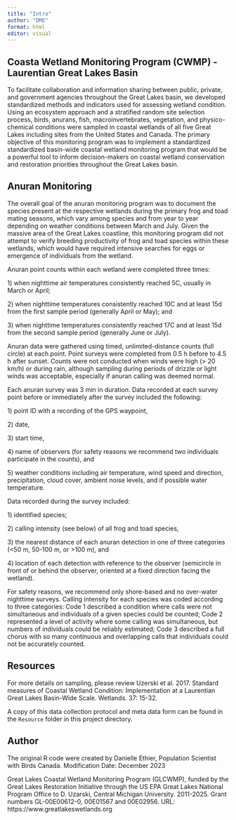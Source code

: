 ```yaml
---
title: "Intro"
author: "DME"
format: html
editor: visual
---
```




## Coasta Wetland Monitoring Program (CWMP) - Laurentian Great Lakes Basin

To facilitate collaboration and information sharing between public, private, and government agencies throughout the Great Lakes basin, we developed standardized methods and indicators used for assessing wetland condition. Using an ecosystem approach and a stratified random site selection process, birds, anurans, fish, macroinvertebrates, vegetation, and physico-chemical conditions were sampled in coastal wetlands of all five Great Lakes including sites from the United States and Canada. The primary objective of this monitoring program was to implement a standardized standardized basin-wide coastal wetland monitoring program that would be a powerful tool to inform decision-makers on coastal wetland conservation and restoration priorities throughout the Great Lakes basin.

## Anuran Monitoring

The overall goal of the anuran monitoring program was to document the species present at the respective wetlands during the primary frog and toad mating seasons, which vary among species and from year to year depending on weather conditions between March and July. Given the massive area of the Great Lakes coastline, this monitoring program did not attempt to verify breeding productivity of frog and toad species within these wetlands, which would have required intensive searches for eggs or emergence of individuals from the wetland.

Anuran point counts within each wetland were completed three times:

1\) when nighttime air temperatures consistently reached 5C, usually in March or April;

2\) when nighttime temperatures consistently reached 10C and at least 15d from the first sample period (generally April or May); and

3\) when nighttime temperatures consistently reached 17C and at least 15d from the second sample period (generally June or July).

Anuran data were gathered using timed, unlimited-distance counts (full circle) at each point. Point surveys were completed from 0.5 h before to 4.5 h after sunset. Counts were not conducted when winds were high (\> 20 km/h) or during rain, although sampling during periods of drizzle or light winds was acceptable, especially if anuran calling was deemed normal.

Each anuran survey was 3 min in duration. Data recorded at each survey point before or immediately after the survey included the following:

1\) point ID with a recording of the GPS waypoint,

2\) date,

3\) start time,

4\) name of observers (for safety reasons we recommend two individuals participate in the counts), and

5\) weather conditions including air temperature, wind speed and direction, precipitation, cloud cover, ambient noise levels, and if possible water temperature.

Data recorded during the survey included:

1\) identified species;

2\) calling intensity (see below) of all frog and toad species,

3\) the nearest distance of each anuran detection in one of three categories (\<50 m, 50-100 m, or \>100 m), and

4\) location of each detection with reference to the observer (semicircle in front of or behind the observer, oriented at a fixed direction facing the wetland).

For safety reasons, we recommend only shore-based and no over-water nighttime surveys. Calling intensity for each species was coded according to three categories: Code 1 described a condition where calls were not simultaneous and individuals of a given species could be counted; Code 2 represented a level of activity where some calling was simultaneous, but numbers of individuals could be reliably estimated; Code 3 described a full chorus with so many continuous and overlapping calls that individuals could not be accurately counted.


## Resources 

For more details on sampling, please review Uzerski et al. 2017. Standard measures of Coastal Wetland Condition: Implementation at a Laurentian Great Lakes Basin-Wide Scale. Wetlands. 37: 15-32.

A copy of this data collection protocol and meta data form can be found in the `Resource` folder in this project directory. 


## Author

The original R code were created by Danielle Ethier, Population Scientist with Birds Canada. 
Modification Date: December 2023


Great Lakes Coastal Wetland Monitoring Program (GLCWMP), funded by the Great Lakes Restoration Initiative through the US EPA Great Lakes National Program Office to D. Uzarski, Central Michigan University. 2011-2025. Grant numbers GL-00E00612-0, 00E01567 and 00E02956. URL: https://www.greatlakeswetlands.org